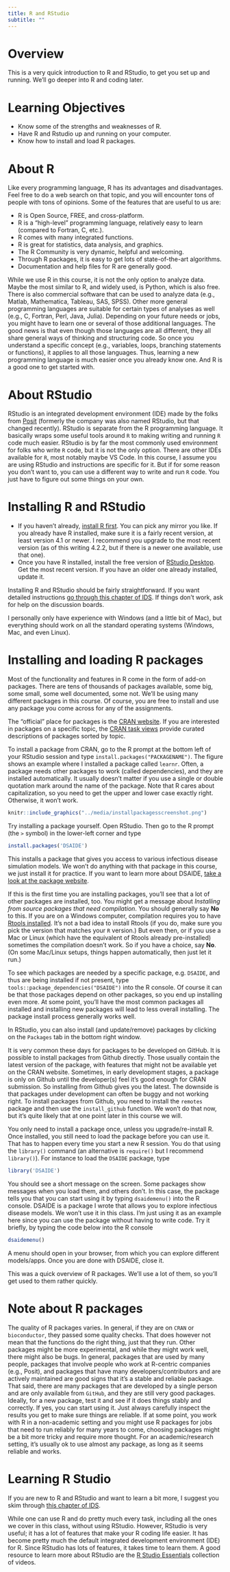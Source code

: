 ```yaml
---
title: R and RStudio 
subtitle: ""
---
```



# Overview
This is a very quick introduction to R and RStudio, to get you set up and running. We'll go deeper into R and coding later.

# Learning Objectives
* Know some of the strengths and weaknesses of R.
* Have R and Rstudio up and running on your computer. 
* Know how to install and load R packages.

# About R

Like every programming language, R has its advantages and disadvantages. Feel free to do a web search on that topic, and you will encounter tons of people with tons of opinions. Some of the features that are useful to us are:

* R is Open Source, FREE, and cross-platform.
* R is a "high-level" programming language, relatively easy to learn (compared to Fortran, C, etc.).
* R comes with many integrated functions.
* R is great for statistics, data analysis, and graphics.
* The R Community is very dynamic, helpful and welcoming.
* Through R packages, it is easy to get lots of state-of-the-art algorithms.
* Documentation and help files for R are generally good.

While we use R in this course, it is not the only option to analyze data. Maybe the most similar to R, and widely used, is Python, which is also free. There is also commercial software that can be used to analyze data (e.g., Matlab, Mathematica, Tableau, SAS, SPSS). Other more general programming languages are suitable for certain types of analyses as well (e.g., C, Fortran, Perl, Java, Julia). Depending on your future needs or jobs, you might have to learn one or several of those additional languages. The good news is that even though those languages are all different, they all share general ways of thinking and structuring code. So once you understand a specific concept (e.g., variables, loops, branching statements or functions), it applies to all those languages. Thus, learning a new programming language is much easier once you already know one. And R is a good one to get started with.


# About RStudio

RStudio is an integrated development environment (IDE) made by the folks from [Posit](https://posit.co/) (formerly the company was also named RStudio, but that changed recently). RStudio is separate from the R programming language. It basically wraps some useful tools around `R` to making writing and running `R` code much easier.
RStudio is by far the most commonly used environment for folks who write `R` code, but it is not the only option. There are other IDEs available for `R`, most notably maybe VS Code. In this course, I assume you are using RStudio and instructions are specific for it. But if for some reason you don't want to, you can use a different way to write and run `R` code. You just have to figure out some things on your own.


  
# Installing R and RStudio 

* If you haven't already, [install R first](https://www.r-project.org/). You can pick any mirror you like. If you already have R installed, make sure it is a fairly recent version, at least version 4.1 or newer. I recommend you upgrade to the most recent version (as of this writing 4.2.2, but if there is a newer one available, use that one).
* Once you have R installed, install the free version of [RStudio Desktop](https://www.rstudio.com/products/rstudio/download/). Get the most recent version. If you have an older one already installed, update it.

Installing R and RStudio should be fairly straightforward. If you want detailed instructions [go through this chapter of IDS](https://rafalab.github.io/dsbook/installing-r-rstudio.html). If things don't work, ask for help on the discussion boards.

I personally only have experience with Windows (and a little bit of Mac), but everything should work on all the standard operating systems (Windows, Mac, and even Linux).


# Installing and loading R packages

Most of the functionality and features in R come in the form of add-on packages. There are tens of thousands of packages available, some big, some small, some well documented, some not. We'll be using many different packages in this course. Of course, you are free to install and use any package you come across for any of the assignments.

The "official" place for packages is the [CRAN website](https://cran.r-project.org/web/packages/available_packages_by_name.html). If you are interested in packages on a specific topic, the [CRAN task views](http://cran.r-project.org/web/views/) provide curated descriptions of packages sorted by topic. 

To install a package from CRAN, go to the R prompt at the bottom left of your RStudio session and type `install.packages("PACKAGENAME")`. The figure shows an example where I installed a package called `learnr`. Often, a package needs other packages to work  (called dependencies), and they are installed automatically. It usually doesn't matter if you use a single or double quotation mark around the name of the package. Note that R cares about capitalization, so you need to get the upper and lower case exactly right. Otherwise, it won't work.


```r
knitr::include_graphics("../media/installpackagesscreenshot.png")
```



Try installing a package yourself. Open RStudio. Then go to the R prompt (the `>` symbol) in the lower-left corner and type

```r
install.packages('DSAIDE')
```

This installs a package that gives you access to various infectious disease simulation models. We won't do anything with that package in this course, we just install it for practice. If you want to learn more about DSAIDE, [take a look at the package website](https://ahgroup.github.io/DSAIDE/).

If this is the first time you are installing packages, you'll see that a lot of other packages are installed, too. You might get a message about _Installing from source packages that need compilation_.  You should generally say **No** to this. If you are on a Windows computer, compilation requires you to have [Rtools installed](https://cran.r-project.org/bin/windows/Rtools/). It's not a bad idea to install Rtools (if you do, make sure you pick the version that matches your `R` version.) But even then, or if you use a Mac or Linux (which have the equivalent of Rtools already pre-installed) sometimes the compilation doesn't work. So if you have a choice, say **No**. (On some Mac/Linux setups, things happen automatically, then just let it run.)

To see which packages are needed by a specific package, e.g. `DSAIDE`, and thus are being installed if not present, type `tools::package_dependencies("DSAIDE")` into the R console. Of course it can be that those packages depend on other packages, so you end up installing even more. At some point, you'll have the most common packages all installed and installing new packages will lead to less overall installing. The package install process generally works well.

In RStudio, you can also install (and update/remove) packages by clicking on the `Packages` tab in the bottom right window. 

It is very common these days for packages to be developed on GitHub. It is possible to install packages from Github directly. Those usually contain the latest version of the package, with features that might not be available yet on the CRAN website. Sometimes, in early development stages, a package is only on Github until the developer(s) feel it's good enough for CRAN submission. So installing from Github gives you the latest. The downside is that packages under development can often be buggy and not working right. To install packages from Github, you need to install the `remotes` package and then use the `install_github` function. We won't do that now, but it's quite likely that at one point later in this course we will.


You only need to install a package once, unless you upgrade/re-install R. Once installed, you still need to load the package before you can use it. That has to happen every time you start a new R session. You do that using the `library()` command (an alternative is `require()` but I recommend `library()`). For instance to load the `DSAIDE` package, type

```r
library('DSAIDE')
```

You should see a short message on the screen. Some packages show messages when you load them, and others don't. In this case, the package tells you that you can start using it by typing `dsaidemenu()` into the R console. DSAIDE is a package I wrote that allows you to explore infectious disease models. We won't use it in this class. I'm just using it as an example here since you can use the package without having to write code. Try it briefly, by typing the code below into the R console

```r
dsaidemenu()
```

A menu should open in your browser, from which you can explore different models/apps. Once you are done with DSAIDE, close it.

This was a quick overview of R packages. We'll use a lot of them, so you'll get used to them rather quickly. 


# Note about R packages 

The quality of R packages varies. In general, if they are on `CRAN` or `bioconductor`, they passed some quality checks. That does however not mean that the functions do the right thing, just that they run.  Other packages might be more experimental, and while they might work well, there might also be bugs. In general, packages that are used by many people, packages that involve people who work at R-centric companies (e.g., Posit), and packages that have many developers/contributors and are actively maintained are good signs that it's a stable and reliable package. That said, there are many packages that are developed by a single person and are only available from `GitHub`, and they are still very good packages. Ideally, for a new package, test it and see if it does things stably and correctly. If yes, you can start using it. Just always carefully inspect the results you get to make sure things are reliable. If at some point, you work with R in a non-academic setting and you might use R packages for jobs that need to run reliably for many years to come, choosing packages might be a bit more tricky and require more thought. For an academic/research setting, it's usually ok to use almost any package, as long as it seems reliable and works.





# Learning R Studio

If you are new to R and RStudio and want to learn a bit more, I suggest you skim through [this chapter of IDS](https://rafalab.github.io/dsbook/getting-started.html).

While one can use R and do pretty much every task, including all the ones we cover in this class, without using RStudio. However, RStudio is very useful; it has a lot of features that make your R coding life easier. It has become pretty much the default integrated development environment (IDE) for R. Since RStudio has lots of features, it takes time to learn them. A good resource to learn more about RStudio are the [R Studio Essentials](https://resources.rstudio.com/) collection of videos. 